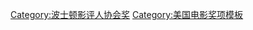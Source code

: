 {{Navbox
 | name = 波士頓影評人協會獎最佳女主角
 | title      = [[波士頓影評人協會獎最佳女主角]]
 | state = {{{state|autocollapse}}}
 | listclass = hlist

 | group1 = 1980-1999
 | list1 =
* [[吉娜·羅蘭茲]] (1980)
* {{link-pt|馬里莉亞·佩拉|Marília Pêra}} (1981)
* [[梅麗·史翠普|梅莉·史翠普]] (1982)
* [[羅珊娜·艾奎特]] (1983)
* [[茱蒂·戴維斯]] (1984)
* [[傑拉丁·佩之]] (1985)
* {{link-en|柯洛·韋柏|Chloe Webb}} (1986)
* [[荷莉·亨特|荷莉·杭特]] (1987)
* [[梅拉尼·格里菲思]] (1988)
* [[潔西卡·坦迪]] (1989)
* [[安傑麗卡·休斯頓]] (1990)
* [[吉娜·戴维斯]] (1991)
* [[艾瑪·湯普遜]] (1992)
* [[荷莉·亨特|荷莉·杭特]] (1993)
* [[茱莉安·摩爾]] (1994)
* [[妮可·基嫚]] (1995)
* [[布蘭達·布蕾辛]] (1996)
* [[海伦娜·博纳姆·卡特|海倫娜·寶漢·卡特]] (1997)
* {{link-en|莎曼沙·摩頓|Samantha Morton}} (1998)
* [[希拉里·斯旺克|希拉蕊·史旺]] (1999)

 | group2 = 2000-2019
 | list2 =
* [[艾倫·鮑絲汀]] (2000)
* [[蒂達·史雲頓|蒂妲·絲雲頓]] (2001)
* [[瑪姬·吉倫荷|瑪姬·葛倫霍]] (2002)
* [[史嘉蕾·喬韓森]] (2003)
* [[希拉里·斯旺克|希拉蕊·史旺]] (2004)
* [[麗絲·韋花絲潘|瑞絲·薇斯朋]] (2005)
* [[海倫·美蘭|海倫·米蘭]] (2006)
* [[瑪莉安·歌迪雅|瑪莉詠·柯蒂亞]] (2007)
* [[莎莉·霍金斯]] (2008)
* [[梅麗·史翠普|梅莉·史翠普]] (2009)
* [[娜塔莉·波特曼|娜塔莉·波曼]] (2010)
* [[蜜雪兒·威廉絲]] (2011)
* [[艾曼紐·麗娃]] (2012)
* [[凯特·布兰切特|凱特·布蘭琪]] (2013)
* [[瑪莉安·歌迪雅|瑪莉詠·柯蒂亞]] (2014)
* [[夏綠蒂·蘭普琳]] (2015)
* [[伊莎貝·雨蓓]] (2016)
* [[莎莉·霍金斯]] (2017)
* [[梅丽莎·麦卡西|瑪莉莎·麥卡錫]] (2018)
* [[瑟夏·羅南]] (2019)

 | group3 = 2020-至今
 | list3 =
* [[西德尼·弗拉尼根]] (2020)
* [[艾拉娜·海姆]] (2021)
}}<noinclude>
{{collapsible option}}
[[Category:波士顿影评人协会奖]]
[[Category:美国电影奖项模板]]
</noinclude>